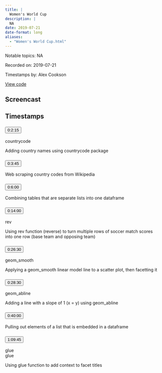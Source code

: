 ```yaml
---
title: |
  Women's World Cup
description: |
  NA
date: 2019-07-21
date-format: long
aliases:
  - "Women's World Cup.html"
---
```


Notable topics: NA

Recorded on: 2019-07-21

Timestamps by: Alex Cookson

[View code](https://github.com/dgrtwo/data-screencasts/blob/master/womens-world-cup.Rmd)

## Screencast

<div id="yt-player" data-video-id="ZOQSuapvHqA"></div>

## Timestamps

```{=html}
<div id="topics">
  <div class="topic">
    <h3 id="ts-135">
      <button class="btn btn-link btn-timestamp" onClick="playerSkipToTimestamp(135, this)">0:2:15</button>
    </h3>
    <div class="topic_badges"><div></div><div><span class="badge-packages badge bg-primary">countrycode</span></div></div>
    <div class="topic_description">
      <p>Adding country names using countrycode package</p>

    </div>
  </div>
  <div class="topic">
    <h3 id="ts-225">
      <button class="btn btn-link btn-timestamp" onClick="playerSkipToTimestamp(225, this)">0:3:45</button>
    </h3>
    <div class="topic_badges"><div></div><div></div></div>
    <div class="topic_description">
      <p>Web scraping country codes from Wikipedia</p>

    </div>
  </div>
  <div class="topic">
    <h3 id="ts-360">
      <button class="btn btn-link btn-timestamp" onClick="playerSkipToTimestamp(360, this)">0:6:00</button>
    </h3>
    <div class="topic_badges"><div></div><div></div></div>
    <div class="topic_description">
      <p>Combining tables that are separate lists into one dataframe</p>

    </div>
  </div>
  <div class="topic">
    <h3 id="ts-840">
      <button class="btn btn-link btn-timestamp" onClick="playerSkipToTimestamp(840, this)">0:14:00</button>
    </h3>
    <div class="topic_badges"><div><span class="badge-functions badge bg-info">rev</span></div><div></div></div>
    <div class="topic_description">
      <p>Using rev function (reverse) to turn multiple rows of soccer match scores into one row (base team and opposing team)</p>

    </div>
  </div>
  <div class="topic">
    <h3 id="ts-1590">
      <button class="btn btn-link btn-timestamp" onClick="playerSkipToTimestamp(1590, this)">0:26:30</button>
    </h3>
    <div class="topic_badges"><div><span class="badge-functions badge bg-info">geom_smooth</span></div><div></div></div>
    <div class="topic_description">
      <p>Applying a geom_smooth linear model line to a scatter plot, then facetting it</p>

    </div>
  </div>
  <div class="topic">
    <h3 id="ts-1710">
      <button class="btn btn-link btn-timestamp" onClick="playerSkipToTimestamp(1710, this)">0:28:30</button>
    </h3>
    <div class="topic_badges"><div><span class="badge-functions badge bg-info">geom_abline</span></div><div></div></div>
    <div class="topic_description">
      <p>Adding a line with a slope of 1 (x = y) using geom_abline</p>

    </div>
  </div>
  <div class="topic">
    <h3 id="ts-2400">
      <button class="btn btn-link btn-timestamp" onClick="playerSkipToTimestamp(2400, this)">0:40:00</button>
    </h3>
    <div class="topic_badges"><div></div><div></div></div>
    <div class="topic_description">
      <p>Pulling out elements of a list that is embedded in a dataframe</p>

    </div>
  </div>
  <div class="topic">
    <h3 id="ts-4185">
      <button class="btn btn-link btn-timestamp" onClick="playerSkipToTimestamp(4185, this)">1:09:45</button>
    </h3>
    <div class="topic_badges"><div><span class="badge-functions badge bg-info">glue</span></div><div><span class="badge-packages badge bg-primary">glue</span></div></div>
    <div class="topic_description">
      <p>Using glue function to add context to facet titles</p>

    </div>
  </div>
</div>
```
     
<script>
// 2. This code loads the IFrame Player API code asynchronously.
var tag = document.createElement("script");

tag.src = "https://www.youtube.com/iframe_api";
var firstScriptTag = document.getElementsByTagName("script")[0];
firstScriptTag.parentNode.insertBefore(tag, firstScriptTag);

// 3. This function creates an <iframe> (and YouTube player)
//    after the API code downloads.
var videoId = document.getElementById("yt-player").dataset.videoId;
var player;
function onYouTubeIframeAPIReady() {
  player = new YT.Player("yt-player", {
    height: "486",
    width: "864",
    videoId: videoId,
    playerVars: {
      "playsinline": 1
    },
    events: {
      onStateChange: function(event) {
        if (event.data == YT.PlayerState.PLAYING) {
          followTimestamps()
        }
      }
    }
  });
}

function playerSkipToTimestamp(seconds, tsElement) {
  player.seekTo(seconds, true)
  tsElement.scrollIntoView()
  document.getElementById("screencast").scrollIntoView()
}

const timestamps = Array.from(document.querySelectorAll('.topic h3[id^="ts-"]'))
  .map(el => el.id.replace('ts-', ''))

function followTimestamps() {
  if (player.getPlayerState() !== 1) {
    return
  }
  const currentTime = `${Math.floor(player.getCurrentTime())}`
  if (timestamps.includes(currentTime)) {
    const el = document.getElementById(`ts-${currentTime}`)
    if (el) {
      el.scrollIntoView()
      document.getElementById("screencast").scrollIntoView()
    }
  }
  setTimeout(followTimestamps, 1000)
}
</script>
